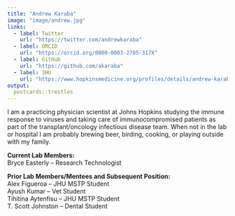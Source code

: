 ```yaml
---
title: "Andrew Karaba"
image: "image/andrew.jpg"
links:
  - label: Twitter
    url: "https://twitter.com/andrewkaraba"
  - label: ORCID
    url: "https://orcid.org/0000-0003-2785-317X"
  - label: GitHub  
    url: "https://github.com/akaraba"
  - label: JHU
    url: "https://www.hopkinsmedicine.org/profiles/details/andrew-karaba"  
output:
  postcards::trestles
---
```


I am a practicing physician scientist at Johns Hopkins studying the immune response to viruses and taking care of immunocompromised patients as part of the transplant/oncology infectious disease team. When not in the lab or hospital I am probably brewing beer, birding, cooking, or playing outside with my family.

**Current Lab Members:**\
Bryce Easterly -- Research Technologist

**Prior Lab Members/Mentees and Subsequent Position:**\
Alex Figueroa -- JHU MSTP Student\
Ayush Kumar -- Vet Student\
Tihitina Aytenfisu -- JHU MSTP Student\
T. Scott Johnston -- Dental Student



